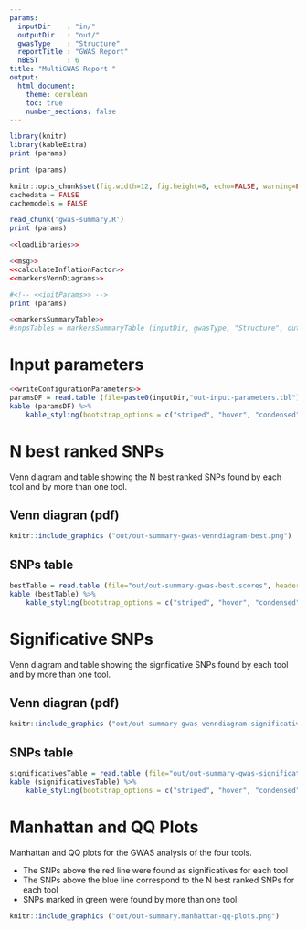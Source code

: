 ```yaml
---
params:
  inputDir    : "in/"
  outputDir   : "out/"
  gwasType    : "Structure"
  reportTitle : "GWAS Report"
  nBEST       : 6
title: "MultiGWAS Report "
output: 
  html_document:
    theme: cerulean
    toc: true
    number_sections: false
---
```


```r
library(knitr)
library(kableExtra)
print (params)
```

```r
print (params)
```

```r
knitr::opts_chunk$set(fig.width=12, fig.height=8, echo=FALSE, warning=FALSE, message=FALSE)
cachedata = FALSE
cachemodels = FALSE
```
```r
read_chunk('gwas-summary.R')
print (params)
```

```r
<<loadLibraries>>
```

```r
<<msg>>
<<calculateInflationFactor>>
<<markersVennDiagrams>>
```

```r
#<!-- <<initParams>> -->
print (params)
```

```r
<<markersSummaryTable>>
#snpsTables = markersSummaryTable (inputDir, gwasType, "Structure", outputDir,  nBEST)
```

# Input parameters
```r
<<writeConfigurationParameters>>
paramsDF = read.table (file=paste0(inputDir,"out-input-parameters.tbl"), header=T, sep="\t")
kable (paramsDF) %>%
 	kable_styling(bootstrap_options = c("striped", "hover", "condensed", font_size=5))
```

# N best ranked SNPs
Venn diagram and table showing the N best ranked SNPs found by each tool and by more than one tool.

## Venn diagran (pdf)
```r
knitr::include_graphics ("out/out-summary-gwas-venndiagram-best.png")
```

## SNPs table
```r
bestTable = read.table (file="out/out-summary-gwas-best.scores", header=T, sep="\t")
kable (bestTable) %>%
 	kable_styling(bootstrap_options = c("striped", "hover", "condensed", font_size=5))
```

# Significative SNPs
Venn diagram and table showing the signficative SNPs found by each tool and by more than one tool.

## Venn diagran (pdf)
```r
knitr::include_graphics ("out/out-summary-gwas-venndiagram-significatives.png")
```

## SNPs table
```r
significativesTable = read.table (file="out/out-summary-gwas-significatives.scores", header=T, sep="\t")
kable (significativesTable) %>%
 	kable_styling(bootstrap_options = c("striped", "hover", "condensed", font_size=5))
```

# Manhattan and QQ Plots
Manhattan and QQ plots for the GWAS analysis of the four tools. 

 - The SNPs above the red line were found as significatives for each tool
 - The SNPs above the blue line correspond to the N best ranked SNPs for each tool
 - SNPs marked in green were found by more than one tool.
```r
knitr::include_graphics ("out/out-summary.manhattan-qq-plots.png")
```

